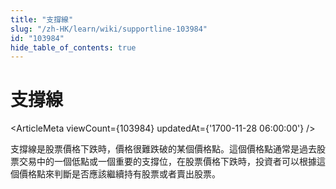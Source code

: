 ```yaml
---
title: "支撐線"
slug: "/zh-HK/learn/wiki/supportline-103984"
id: "103984"
hide_table_of_contents: true
---
```



# 支撐線

<ArticleMeta viewCount={103984} updatedAt={'1700-11-28 06:00:00'} />

支撐線是股票價格下跌時，價格很難跌破的某個價格點。這個價格點通常是過去股票交易中的一個低點或一個重要的支撐位，在股票價格下跌時，投資者可以根據這個價格點來判斷是否應該繼續持有股票或者賣出股票。
